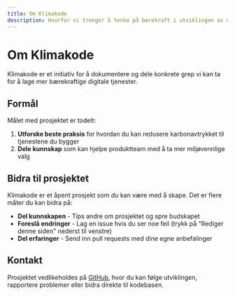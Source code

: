```yaml
---
title: Om Klimakode
description: Hvorfor vi trenger å tenke på bærekraft i utviklingen av digitale tjenester
---
```


# Om Klimakode

Klimakode er et initiativ for å dokumentere og dele konkrete grep vi kan ta for å lage mer bærekraftige digitale tjenester.

## Formål

Målet med prosjektet er todelt:

1. **Utforske beste praksis** for hvordan du kan redusere karbonavtrykket til tjenestene du bygger
2. **Dele kunnskap** som kan hjelpe produktteam med å ta mer miljøvennlige valg

## Bidra til prosjektet

Klimakode er et åpent prosjekt som _du_ kan være med å skape. Det er flere måter du kan bidra på:

- **Del kunnskapen** - Tips andre om prosjektet og spre budskapet
- **Foreslå endringer** - Lag en issue hvis du ser noe feil (trykk på "Rediger denne siden" nederst til venstre)
- **Del erfaringer** - Send inn pull requests med dine egne anbefalinger

## Kontakt

Prosjektet vedlikeholdes på [GitHub](https://github.com/strombraaten/climatecode), hvor du kan følge utviklingen, rapportere problemer eller bidra direkte til kodebasen.
